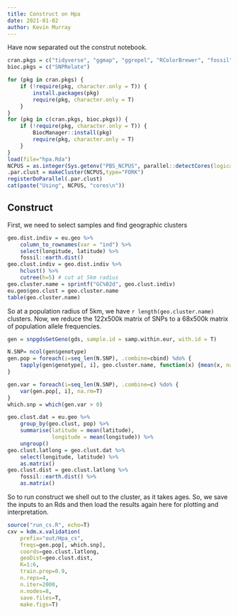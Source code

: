 ```yaml
---
title: Construct on Hpa
date: 2021-01-02
author: Kevin Murray
---
```


Have now separated out the construt notebook.

```r
cran.pkgs = c("tidyverse", "ggmap", "ggrepel", "RColorBrewer", "fossil", "vegan", "conStruct", "foreach", "doParallel", "parallel", "gdm", "ecodist")
bioc.pkgs = c("SNPRelate")

for (pkg in cran.pkgs) {
    if (!require(pkg, character.only = T)) {
        install.packages(pkg)
        require(pkg, character.only = T)
    }
}
for (pkg in c(cran.pkgs, bioc.pkgs)) {
    if (!require(pkg, character.only = T)) {
        BiocManager::install(pkg)
        require(pkg, character.only = T)
    }
}
load(file="hpa.Rda")
NCPUS = as.integer(Sys.getenv("PBS_NCPUS", parallel::detectCores(logical=F)))
.par.clust = makeCluster(NCPUS,type="FORK")
registerDoParallel(.par.clust)
cat(paste("Using", NCPUS, "cores\n"))
```


## Construct

First, we need to select samples and find geographic clusters

```r
geo.dist.indiv = eu.geo %>%
    column_to_rownames(var = "ind") %>%
    select(longitude, latitude) %>%
    fossil::earth.dist()
geo.clust.indiv = geo.dist.indiv %>%
    hclust() %>%
    cutree(h=5) # cut at 5km radius
geo.cluster.name = sprintf("GC%02d", geo.clust.indiv)
eu.geo$geo.clust = geo.cluster.name
table(geo.cluster.name)
```

So at a population radius of 5km, we have `r length(geo.cluster.name)`
clusters. Now, we reduce the 122x500k matrix of SNPs to a 68x500k matrix of
population allele frequencies.

```r
gen = snpgdsGetGeno(gds, sample.id = samp.within.eur, with.id = T)
```

```r
N.SNP= ncol(gen$genotype)
gen.pop = foreach(i=seq_len(N.SNP), .combine=cbind) %do% {
    tapply(gen$genotype[, i], geo.cluster.name, function(x) {mean(x, na.rm=T)/2})
}
```

```r
gen.var = foreach(i=seq_len(N.SNP), .combine=c) %do% {
    var(gen.pop[, i], na.rm=T)
}
which.snp = which(gen.var > 0)
```


```r
geo.clust.dat = eu.geo %>%
    group_by(geo.clust, pop) %>%
    summarise(latitude = mean(latitude),
              longitude = mean(longitude)) %>%
    ungroup()
geo.clust.latlong = geo.clust.dat %>%
    select(longitude, latitude) %>% 
    as.matrix()
geo.clust.dist = geo.clust.latlong %>%
    fossil::earth.dist() %>%
    as.matrix()
```

So to run construct we shell out to the cluster, as it takes ages. So, we save
the inputs to an Rds and then load the results again here for plotting and
interpretation.



```r
source("run_cs.R", echo=T)
cxv = kdm.x.validation(
    prefix="out/Hpa_cs",
    freqs=gen.pop[, which.snp],
    coords=geo.clust.latlong,
    geoDist=geo.clust.dist,
    K=1:6,
    train.prop=0.9,
    n.reps=4,
    n.iter=2000,
    n.nodes=8,
    save.files=T,
    make.figs=T)

```

